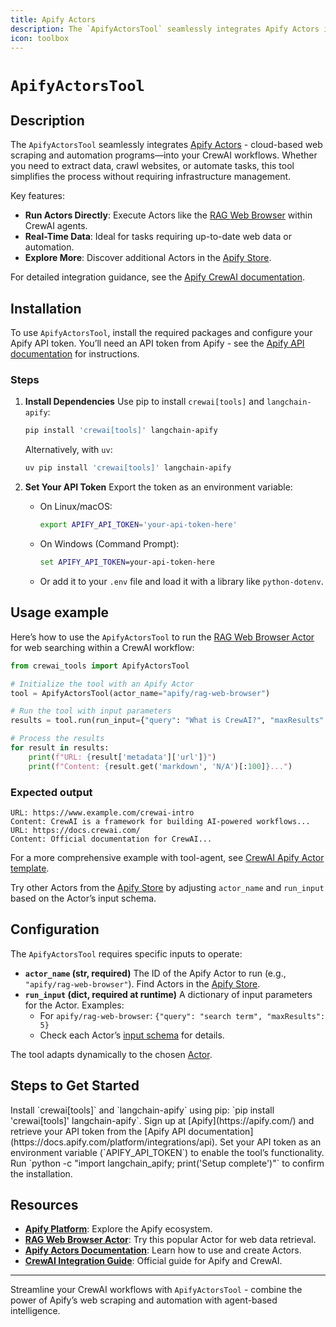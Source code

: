 ```yaml
---
title: Apify Actors
description: The `ApifyActorsTool` seamlessly integrates Apify Actors into CrewAI workflows for web scraping, data extraction, and automation.
icon: toolbox
---
```


# `ApifyActorsTool`

## Description

The `ApifyActorsTool` seamlessly integrates [Apify Actors](https://apify.com/) - cloud-based web scraping and automation programs—into your CrewAI workflows. Whether you need to extract data, crawl websites, or automate tasks, this tool simplifies the process without requiring infrastructure management.

Key features:
- **Run Actors Directly**: Execute Actors like the [RAG Web Browser](https://apify.com/apify/rag-web-browser) within CrewAI agents.
- **Real-Time Data**: Ideal for tasks requiring up-to-date web data or automation.
- **Explore More**: Discover additional Actors in the [Apify Store](https://apify.com/store).

For detailed integration guidance, see the [Apify CrewAI documentation](https://docs.apify.com/platform/integrations/crewai).

## Installation

To use `ApifyActorsTool`, install the required packages and configure your Apify API token. You’ll need an API token from Apify - see the [Apify API documentation](https://docs.apify.com/platform/integrations/api) for instructions.

### Steps
1. **Install Dependencies**
   Use pip to install `crewai[tools]` and `langchain-apify`:
   ```bash
   pip install 'crewai[tools]' langchain-apify
   ```
   Alternatively, with `uv`:
   ```bash
   uv pip install 'crewai[tools]' langchain-apify
   ```

2. **Set Your API Token**
   Export the token as an environment variable:
   - On Linux/macOS:
     ```bash
     export APIFY_API_TOKEN='your-api-token-here'
     ```
   - On Windows (Command Prompt):
     ```cmd
     set APIFY_API_TOKEN=your-api-token-here
     ```
   - Or add it to your `.env` file and load it with a library like `python-dotenv`.

## Usage example

Here’s how to use the `ApifyActorsTool` to run the [RAG Web Browser Actor](https://apify.com/apify/rag-web-browser) for web searching within a CrewAI workflow:

```python
from crewai_tools import ApifyActorsTool

# Initialize the tool with an Apify Actor
tool = ApifyActorsTool(actor_name="apify/rag-web-browser")

# Run the tool with input parameters
results = tool.run(run_input={"query": "What is CrewAI?", "maxResults": 5})

# Process the results
for result in results:
    print(f"URL: {result['metadata']['url']}")
    print(f"Content: {result.get('markdown', 'N/A')[:100]}...")
```

### Expected output

```text
URL: https://www.example.com/crewai-intro
Content: CrewAI is a framework for building AI-powered workflows...
URL: https://docs.crewai.com/
Content: Official documentation for CrewAI...
```

For a more comprehensive example with tool-agent, see [CrewAI Apify Actor template](https://apify.com/templates/python-crewai).

Try other Actors from the [Apify Store](https://apify.com/store) by adjusting `actor_name` and `run_input` based on the Actor’s input schema.

## Configuration

The `ApifyActorsTool` requires specific inputs to operate:

- **`actor_name` (str, required)**
  The ID of the Apify Actor to run (e.g., `"apify/rag-web-browser"`). Find Actors in the [Apify Store](https://apify.com/store).
- **`run_input` (dict, required at runtime)**
  A dictionary of input parameters for the Actor. Examples:
  - For `apify/rag-web-browser`: `{"query": "search term", "maxResults": 5}`
  - Check each Actor’s [input schema](https://apify.com/apify/rag-web-browser/input-schema) for details.

The tool adapts dynamically to the chosen [Actor](https://docs.apify.com/platform/actors).

## Steps to Get Started

<Steps>
    <Step title="Install Dependencies">
        Install `crewai[tools]` and `langchain-apify` using pip: `pip install 'crewai[tools]' langchain-apify`.
    </Step>
    <Step title="Obtain an API Token">
        Sign up at [Apify](https://apify.com/) and retrieve your API token from the [Apify API documentation](https://docs.apify.com/platform/integrations/api).
    </Step>
    <Step title="Configure Environment">
        Set your API token as an environment variable (`APIFY_API_TOKEN`) to enable the tool’s functionality.
    </Step>
    <Step title="Verify Setup">
        Run `python -c "import langchain_apify; print('Setup complete')"` to confirm the installation.
    </Step>
</Steps>

## Resources

- **[Apify Platform](https://apify.com/)**: Explore the Apify ecosystem.
- **[RAG Web Browser Actor](https://apify.com/apify/rag-web-browser)**: Try this popular Actor for web data retrieval.
- **[Apify Actors Documentation](https://docs.apify.com/platform/actors)**: Learn how to use and create Actors.
- **[CrewAI Integration Guide](https://docs.apify.com/platform/integrations/crewai)**: Official guide for Apify and CrewAI.

---

Streamline your CrewAI workflows with `ApifyActorsTool` - combine the power of Apify’s web scraping and automation with agent-based intelligence.
